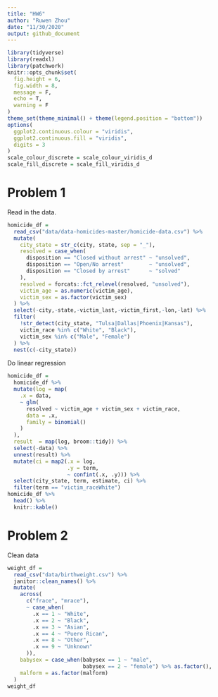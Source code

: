 ```yaml
---
title: "HW6"
author: "Ruwen Zhou"
date: "11/30/2020"
output: github_document
---
```


```r
library(tidyverse)
library(readxl)
library(patchwork)
knitr::opts_chunk$set(
  fig.height = 6,
  fig.width = 8,
  message = F,
  echo = T,
  warning = F
)
theme_set(theme_minimal() + theme(legend.position = "bottom"))
options(
  ggplot2.continuous.colour = "viridis",
  ggplot2.continuous.fill = "viridis",
  digits = 3
)
scale_colour_discrete = scale_colour_viridis_d
scale_fill_discrete = scale_fill_viridis_d
```

# Problem 1

Read in the data.
```r
homicide_df =
  read_csv("data/data-homicides-master/homicide-data.csv") %>%
  mutate(
    city_state = str_c(city, state, sep = "_"),
    resolved = case_when(
      disposition == "Closed without arrest" ~ "unsolved",
      disposition == "Open/No arrest"        ~ "unsolved",
      disposition == "Closed by arrest"      ~ "solved"
    ),
    resolved = forcats::fct_relevel(resolved, "unsolved"),
    victim_age = as.numeric(victim_age),
    victim_sex = as.factor(victim_sex)
  ) %>%
  select(-city,-state,-victim_last,-victim_first,-lon,-lat) %>%
  filter(
    !str_detect(city_state, "Tulsa|Dallas|Phoenix|Kansas"),
    victim_race %in% c("White", "Black"),
    victim_sex %in% c("Male", "Female")
  ) %>%
  nest(c(-city_state))
```

Do linear regression
```r
homicide_df =
  homicide_df %>%
  mutate(log = map(
    .x = data,
    ~ glm(
      resolved ~ victim_age + victim_sex + victim_race,
      data = .x,
      family = binomial()
    )
  ),
  result  = map(log, broom::tidy)) %>%
  select(-data) %>%
  unnest(result) %>%
  mutate(ci = map2(.x = log,
                   .y = term,
                   ~ confint(.x, .y))) %>%
  select(city_state, term, estimate, ci) %>%
  filter(term == "victim_raceWhite")
homicide_df %>%
  head() %>%
  knitr::kable()
```

# Problem 2
Clean data
```r
weight_df =
  read_csv("data/birthweight.csv") %>%
  janitor::clean_names() %>%
  mutate(
    across(
      c("frace", "mrace"),
      ~ case_when(
        .x == 1 ~ "White",
        .x == 2 ~ "Black",
        .x == 3 ~ "Asian",
        .x == 4 ~ "Puero Rican",
        .x == 8 ~ "Other",
        .x == 9 ~ "Unknown"
      )),
    babysex = case_when(babysex == 1 ~ "male",
                        babysex == 2 ~ "female") %>% as.factor(),
    malform = as.factor(malform)
  )
weight_df
```




